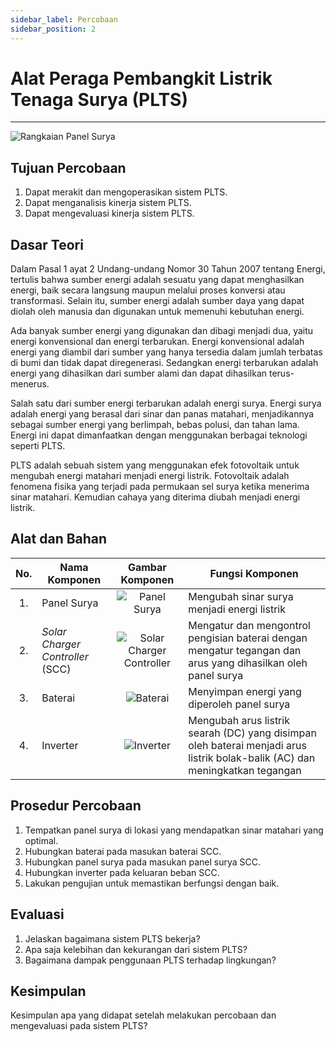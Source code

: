 ```yaml
---
sidebar_label: Percobaan
sidebar_position: 2
---
```


# Alat Peraga Pembangkit Listrik Tenaga Surya (PLTS)

---

![Rangkaian Panel Surya](./img/ranut.jpg)

## Tujuan Percobaan

1. Dapat merakit dan mengoperasikan sistem PLTS.
2. Dapat menganalisis kinerja sistem PLTS.
3. Dapat mengevaluasi kinerja sistem PLTS.

## Dasar Teori

Dalam Pasal 1 ayat 2 Undang-undang Nomor 30 Tahun 2007 tentang Energi, tertulis bahwa sumber energi adalah sesuatu yang dapat menghasilkan energi, baik secara langsung maupun melalui proses konversi atau transformasi. Selain itu, sumber energi adalah sumber daya yang dapat diolah oleh manusia dan digunakan untuk memenuhi kebutuhan energi.

Ada banyak sumber energi yang digunakan dan dibagi menjadi dua, yaitu energi konvensional dan energi terbarukan. Energi konvensional adalah energi yang diambil dari sumber yang hanya tersedia dalam jumlah terbatas di bumi dan tidak dapat diregenerasi. Sedangkan energi terbarukan adalah energi yang dihasilkan dari sumber alami dan dapat dihasilkan terus-menerus.

Salah satu dari sumber energi terbarukan adalah energi surya. Energi surya adalah energi yang berasal dari sinar dan panas matahari, menjadikannya sebagai sumber energi yang berlimpah, bebas polusi, dan tahan lama. Energi ini dapat dimanfaatkan dengan menggunakan berbagai teknologi seperti PLTS.

PLTS adalah sebuah sistem yang menggunakan efek fotovoltaik untuk mengubah energi matahari menjadi energi listrik. Fotovoltaik adalah fenomena fisika yang terjadi pada permukaan sel surya ketika menerima sinar matahari. Kemudian cahaya yang diterima diubah menjadi energi listrik.

## Alat dan Bahan

| No. | Nama Komponen | Gambar Komponen | Fungsi Komponen  |
|:---:|---|:---:|---|
| 1.  | Panel Surya | ![Panel Surya](./img/panel.jpg) | Mengubah sinar surya menjadi energi listrik |
| 2.  | _Solar Charger Controller_ (SCC) | ![Solar Charger Controller](./img/scc.jpg) | Mengatur dan mengontrol pengisian baterai dengan mengatur tegangan dan arus yang dihasilkan oleh panel surya |
| 3.  | Baterai | ![Baterai](./img/aki.jpg) | Menyimpan energi yang diperoleh panel surya |
| 4.  | Inverter | ![Inverter](./img/inver.jpg) | Mengubah arus listrik searah (DC) yang disimpan oleh baterai menjadi arus listrik bolak-balik (AC) dan meningkatkan tegangan |

## Prosedur Percobaan

1. Tempatkan panel surya di lokasi yang mendapatkan sinar matahari yang optimal.
2. Hubungkan baterai pada masukan baterai SCC.
3. Hubungkan panel surya pada masukan panel surya SCC.
4. Hubungkan inverter pada keluaran beban SCC.
5. Lakukan pengujian untuk memastikan berfungsi dengan baik.

## Evaluasi

1. Jelaskan bagaimana sistem PLTS bekerja?
2. Apa saja kelebihan dan kekurangan dari sistem PLTS?
3. Bagaimana dampak penggunaan PLTS terhadap lingkungan?

## Kesimpulan

Kesimpulan apa yang didapat setelah melakukan percobaan dan mengevaluasi pada sistem PLTS?